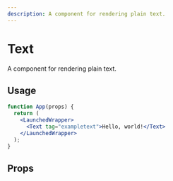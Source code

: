 ```yaml
---
description: A component for rendering plain text.
---
```


# Text

A component for rendering plain text.

## Usage

```jsx live
function App(props) {
  return (
    <LaunchedWrapper>
      <Text tag="exampletext">Hello, world!</Text>
    </LaunchedWrapper>
  );
}
```

## Props
